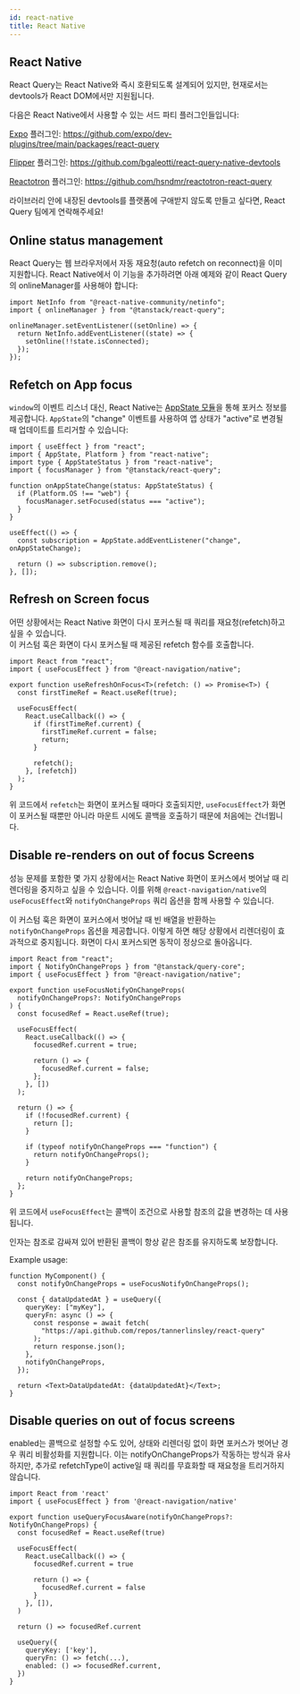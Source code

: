 ```yaml
---
id: react-native
title: React Native
---
```


## React Native

React Query는 React Native와 즉시 호환되도록 설계되어 있지만, 현재로서는 devtools가 React DOM에서만 지원됩니다.

다음은 React Native에서 사용할 수 있는 서드 파티 플러그인들입니다:

[Expo](https://docs.expo.dev/) 플러그인: https://github.com/expo/dev-plugins/tree/main/packages/react-query

[Flipper](https://fbflipper.com/docs/getting-started/react-native/) 플러그인: https://github.com/bgaleotti/react-query-native-devtools

[Reactotron](https://github.com/infinitered/reactotron/) 플러그인: https://github.com/hsndmr/reactotron-react-query

라이브러리 안에 내장된 devtools를 플랫폼에 구애받지 않도록 만들고 싶다면, React Query 팀에게 연락해주세요!

## Online status management

React Query는 웹 브라우저에서 자동 재요청(auto refetch on reconnect)을 이미 지원합니다. React Native에서 이 기능을 추가하려면 아래 예제와 같이 React Query의 onlineManager를 사용해야 합니다:

```tsx
import NetInfo from "@react-native-community/netinfo";
import { onlineManager } from "@tanstack/react-query";

onlineManager.setEventListener((setOnline) => {
  return NetInfo.addEventListener((state) => {
    setOnline(!!state.isConnected);
  });
});
```

## Refetch on App focus

`window`의 이벤트 리스너 대신, React Native는 [AppState 모듈](https://reactnative.dev/docs/appstate#app-states)을 통해 포커스 정보를 제공합니다. `AppState`의 "change" 이벤트를 사용하여 앱 상태가 "active"로 변경될 때 업데이트를 트리거할 수 있습니다:

```tsx
import { useEffect } from "react";
import { AppState, Platform } from "react-native";
import type { AppStateStatus } from "react-native";
import { focusManager } from "@tanstack/react-query";

function onAppStateChange(status: AppStateStatus) {
  if (Platform.OS !== "web") {
    focusManager.setFocused(status === "active");
  }
}

useEffect(() => {
  const subscription = AppState.addEventListener("change", onAppStateChange);

  return () => subscription.remove();
}, []);
```

## Refresh on Screen focus

어떤 상황에서는 React Native 화면이 다시 포커스될 때 쿼리를 재요청(refetch)하고 싶을 수 있습니다.  
이 커스텀 훅은 화면이 다시 포커스될 때 제공된 refetch 함수를 호출합니다.

```tsx
import React from "react";
import { useFocusEffect } from "@react-navigation/native";

export function useRefreshOnFocus<T>(refetch: () => Promise<T>) {
  const firstTimeRef = React.useRef(true);

  useFocusEffect(
    React.useCallback(() => {
      if (firstTimeRef.current) {
        firstTimeRef.current = false;
        return;
      }

      refetch();
    }, [refetch])
  );
}
```

위 코드에서 `refetch`는 화면이 포커스될 때마다 호출되지만, `useFocusEffect`가 화면이 포커스될 때뿐만 아니라 마운트 시에도 콜백을 호출하기 때문에 처음에는 건너뜁니다.

## Disable re-renders on out of focus Screens

성능 문제를 포함한 몇 가지 상황에서는 React Native 화면이 포커스에서 벗어날 때 리렌더링을 중지하고 싶을 수 있습니다. 이를 위해 `@react-navigation/native`의 `useFocusEffect`와 `notifyOnChangeProps` 쿼리 옵션을 함께 사용할 수 있습니다.

이 커스텀 훅은 화면이 포커스에서 벗어날 때 빈 배열을 반환하는 `notifyOnChangeProps` 옵션을 제공합니다. 이렇게 하면 해당 상황에서 리렌더링이 효과적으로 중지됩니다. 화면이 다시 포커스되면 동작이 정상으로 돌아옵니다.

```tsx
import React from "react";
import { NotifyOnChangeProps } from "@tanstack/query-core";
import { useFocusEffect } from "@react-navigation/native";

export function useFocusNotifyOnChangeProps(
  notifyOnChangeProps?: NotifyOnChangeProps
) {
  const focusedRef = React.useRef(true);

  useFocusEffect(
    React.useCallback(() => {
      focusedRef.current = true;

      return () => {
        focusedRef.current = false;
      };
    }, [])
  );

  return () => {
    if (!focusedRef.current) {
      return [];
    }

    if (typeof notifyOnChangeProps === "function") {
      return notifyOnChangeProps();
    }

    return notifyOnChangeProps;
  };
}
```

위 코드에서 `useFocusEffect`는 콜백이 조건으로 사용할 참조의 값을 변경하는 데 사용됩니다.

인자는 참조로 감싸져 있어 반환된 콜백이 항상 같은 참조를 유지하도록 보장합니다.

Example usage:

```tsx
function MyComponent() {
  const notifyOnChangeProps = useFocusNotifyOnChangeProps();

  const { dataUpdatedAt } = useQuery({
    queryKey: ["myKey"],
    queryFn: async () => {
      const response = await fetch(
        "https://api.github.com/repos/tannerlinsley/react-query"
      );
      return response.json();
    },
    notifyOnChangeProps,
  });

  return <Text>DataUpdatedAt: {dataUpdatedAt}</Text>;
}
```

## Disable queries on out of focus screens

enabled는 콜백으로 설정할 수도 있어, 상태와 리렌더링 없이 화면 포커스가 벗어난 경우 쿼리 비활성화를 지원합니다. 이는 notifyOnChangeProps가 작동하는 방식과 유사하지만, 추가로 refetchType이 active일 때 쿼리를 무효화할 때 재요청을 트리거하지 않습니다.

```tsx
import React from 'react'
import { useFocusEffect } from '@react-navigation/native'

export function useQueryFocusAware(notifyOnChangeProps?: NotifyOnChangeProps) {
  const focusedRef = React.useRef(true)

  useFocusEffect(
    React.useCallback(() => {
      focusedRef.current = true

      return () => {
        focusedRef.current = false
      }
    }, []),
  )

  return () => focusedRef.current

  useQuery({
    queryKey: ['key'],
    queryFn: () => fetch(...),
    enabled: () => focusedRef.current,
  })
}
```
